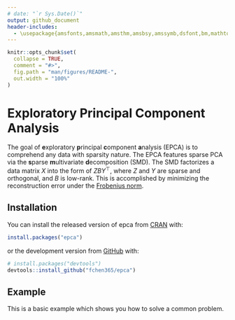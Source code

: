 ```yaml
---
# date: "`r Sys.Date()`"
output: github_document
header-includes:
  - \usepackage{amsfonts,amsmath,amsthm,amsbsy,amssymb,dsfont,bm,mathtools,mathalfa}
---
```


<!-- README.md is generated from README.Rmd. Please edit that file -->

```r
knitr::opts_chunk$set(
  collapse = TRUE,
  comment = "#>",
  fig.path = "man/figures/README-",
  out.width = "100%"
)
```

# Exploratory Principal Component Analysis 

<!-- badges: start -->
<!-- [![lifecycle](https://img.shields.io/badge/lifecycle-experimental-orange.svg)](https://www.tidyverse.org/lifecycle/#experimental) -->
<!-- badges: end -->

The goal of **e**xploratory **p**rincipal **c**omponent **a**nalysis (EPCA) is to comprehend any data with sparsity nature. 
The EPCA features sparse PCA via the **s**parse **m**ultivariate **d**ecomposition (SMD).
The SMD factorizes a data matrix $X$ into the form of $Z B Y^\top$, where $Z$ and $Y$ are sparse and orthogonal, and $B$ is low-rank.
This is accomplished by minimizing the reconstruction error under the [Frobenius norm](http://mathworld.wolfram.com/FrobeniusNorm.html).

## Installation

You can install the released version of epca from [CRAN](https://CRAN.R-project.org) with:

``` r
install.packages("epca")
```

or the development version from [GitHub](https://github.com/) with:

``` r
# install.packages("devtools")
devtools::install_github("fchen365/epca")
```
## Example

This is a basic example which shows you how to solve a common problem.
